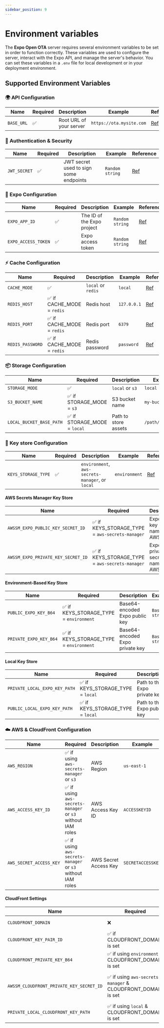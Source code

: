 ```yaml
---
sidebar_position: 9
---
```


# Environment variables

The **Expo Open OTA** server requires several environment variables to be set in order to function correctly. These variables are used to configure the server, interact with the Expo API, and manage the server's behavior.
You can set these variables in a `.env` file for local development or in your deployment environment.

## Supported Environment Variables


### 🌍 **API Configuration**
| Name | Required | Description | Example | Reference |
| --- | --- | --- | --- | --- |
| `BASE_URL` | ✅ | Root URL of your server | `https://ota.mysite.com` | [Ref](/docs/prerequisites#base-url) |

### 🔑 **Authentication & Security**
| Name | Required | Description | Example | Reference |
| --- | --- | --- | --- | --- |
| `JWT_SECRET` | ✅ | JWT secret used to sign some endpoints | `Random string` | [Ref](/docs/prerequisites#jwt-secret) |

### 📱 **Expo Configuration**
| Name | Required | Description | Example | Reference |
| --- | --- | --- | --- | --- |
| `EXPO_APP_ID` | ✅ | The ID of the Expo project | `Random string` | [Ref](/docs/prerequisites#how-to-get-your-project-id) |
| `EXPO_ACCESS_TOKEN` | ✅ | Expo access token | `Random string` | [Ref](/docs/prerequisites#how-to-get-your-expo-token) |

### ⚡ **Cache Configuration**
| Name | Required | Description | Example | Reference |
| --- | --- | --- | --- | --- |
| `CACHE_MODE` | ✅ | `local` or `redis` | `local` | [Ref](/docs/cache) |
| `REDIS_HOST` | ✅ if CACHE_MODE = `redis` | Redis host | `127.0.0.1` | [Ref](/docs/cache?cache=redis) |
| `REDIS_PORT` | ✅ if CACHE_MODE = `redis` | Redis port | `6379` | [Ref](/docs/cache?cache=redis) |
| `REDIS_PASSWORD` | ✅ if CACHE_MODE = `redis` | Redis password | `password` | [Ref](/docs/cache?cache=redis) |


### 📦 **Storage Configuration**
| Name | Required | Description | Example | Reference |
| --- | --- | --- | --- | --- |
| `STORAGE_MODE` | ✅ | `local` or `s3` | `local` | [Ref](/docs/storage) |
| `S3_BUCKET_NAME` | ✅ if STORAGE_MODE = `s3` | S3 bucket name | `my-bucket` | [Ref](/docs/storage?storage=s3) |
| `LOCAL_BUCKET_BASE_PATH` | ✅ if STORAGE_MODE = `local` | Path to store assets | `/path/to/assets` | [Ref](/docs/storage?storage=local) |

### 🔐 **Key store Configuration**
| Name | Required | Description | Example | Reference |
| --- | --- | --- | --- | --- |
| `KEYS_STORAGE_TYPE` | ✅ | `environment`, `aws-secrets-manager`, or `local` | `environment` | [Ref](/docs/key-store) |

#### **AWS Secrets Manager Key Store**
| Name | Required | Description | Example | Reference |
| --- | --- | --- | --- | --- |
| `AWSSM_EXPO_PUBLIC_KEY_SECRET_ID` | ✅ if KEYS_STORAGE_TYPE = `aws-secrets-manager` | Expo public key secret name in AWS | `my-expo-public-key` | [Ref](/docs/key-store#expo-signing-certificate) |
| `AWSSM_EXPO_PRIVATE_KEY_SECRET_ID` | ✅ if KEYS_STORAGE_TYPE = `aws-secrets-manager` | Expo private key secret name in AWS | `my-expo-private-key` | [Ref](/docs/key-store#expo-signing-certificate) |

#### **Environment-Based Key Store**
| Name | Required | Description | Example | Reference |
| --- | --- | --- | --- | --- |
| `PUBLIC_EXPO_KEY_B64` | ✅ if KEYS_STORAGE_TYPE = `environment` | Base64-encoded Expo public key | `Base64 string` | [Ref](/docs/key-store#expo-signing-certificate) |
| `PRIVATE_EXPO_KEY_B64` | ✅ if KEYS_STORAGE_TYPE = `environment` | Base64-encoded Expo private key | `Base64 string` | [Ref](/docs/key-store#expo-signing-certificate) |

#### **Local Key Store**
| Name | Required | Description | Example | Reference |
| --- | --- | --- | --- | --- |
| `PRIVATE_LOCAL_EXPO_KEY_PATH` | ✅ if KEYS_STORAGE_TYPE = `local` | Path to the Expo private key | `/path/to/private-key.pem` | [Ref](/docs/key-store#expo-signing-certificate) |
| `PUBLIC_LOCAL_EXPO_KEY_PATH` | ✅ if KEYS_STORAGE_TYPE = `local` | Path to the Expo public key | `/path/to/public-key.pem` | [Ref](/docs/key-store#expo-signing-certificate) |

### ☁️ **AWS & CloudFront Configuration**
| Name | Required | Description | Example | Reference |
| --- | --- | --- | --- | --- |
| `AWS_REGION` | ✅ if using `aws-secrets-manager` or `s3` | AWS Region | `us-east-1` | [Ref](/docs/key-store?keyStore=aws-secrets-manager#key-store-configuration), [Storage](/docs/storage?storage=s3) |
| `AWS_ACCESS_KEY_ID` | ✅ if using `aws-secrets-manager` or `s3` without IAM roles | AWS Access Key ID | `ACCESSKEYID` | [Ref](/docs/key-store?keyStore=aws-secrets-manager#key-store-configuration), [Storage](/docs/storage?storage=s3) |
| `AWS_SECRET_ACCESS_KEY` | ✅ if using `aws-secrets-manager` or `s3` without IAM roles | AWS Secret Access Key | `SECRETACCESSKEY` | [Ref](/docs/key-store?keyStore=aws-secrets-manager#key-store-configuration), [Storage](/docs/storage?storage=s3) |

#### **CloudFront Settings**
| Name | Required | Description | Example | Reference |
| --- | --- | --- | --- | --- |
| `CLOUDFRONT_DOMAIN` | ❌ | CloudFront domain | `https://XXX.cloudfront.net` | [Ref](/docs/cdn/cloudfront) |
| `CLOUDFRONT_KEY_PAIR_ID` | ✅ if CLOUDFRONT_DOMAIN is set | CloudFront key pair ID | `Random string` | [Ref](/docs/cdn/cloudfront) |
| `CLOUDFRONT_PRIVATE_KEY_B64` | ✅ if using `environment` & CLOUDFRONT_DOMAIN is set | Base64 CloudFront private key | `Base64 string` | [Ref](/docs/cdn/cloudfront) |
| `AWSSM_CLOUDFRONT_PRIVATE_KEY_SECRET_ID` | ✅ if using `aws-secrets-manager` & CLOUDFRONT_DOMAIN is set | CloudFront private key in AWS Secrets Manager | `my-cloudfront-private-key` | [Ref](/docs/cdn/cloudfront) |
| `PRIVATE_LOCAL_CLOUDFRONT_KEY_PATH` | ✅ if using `local` & CLOUDFRONT_DOMAIN is set | Path to CloudFront private key | `/path/to/cloudfront-private-key.pem` | [Ref](/docs/cdn/cloudfront) |
